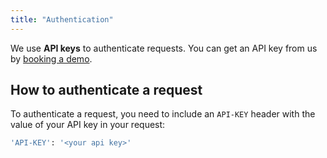 ```yaml
---
title: "Authentication"
---
```


We use **API keys** to authenticate requests. You can get an API key from us
by [booking a demo](https://calendar.app.google/mbHSej2xYwa4X9b59).

## How to authenticate a request

To authenticate a request, you need to include an `API-KEY` header
with the value of your API key in your request:

```bash
'API-KEY': '<your api key>'
```
